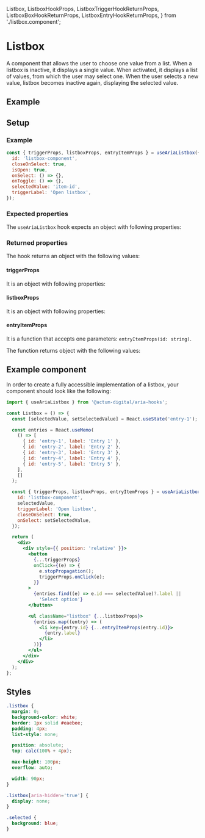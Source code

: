   Listbox,
  ListboxHookProps,
  ListboxTriggerHookReturnProps,
  ListboxBoxHookReturnProps,
  ListboxEntryHookReturnProps,
} from './listbox.component';

<Meta title="Aria Component/Listbox" />

# Listbox

A component that allows the user to choose one value from a list. When a listbox is inactive, it displays a single value. When activated, it displays a list of values, from which the user may select one. When the user selects a new value, listbox becomes inactive again, displaying the selected value.

## Example

<Canvas>
  <Listbox />
</Canvas>

## Setup

### Example

```js
const { triggerProps, listboxProps, entryItemProps } = useAriaListbox({
  id: 'listbox-component',
  closeOnSelect: true,
  isOpen: true,
  onSelect: () => {},
  onToggle: () => {},
  selectedValue: 'item-id',
  triggerLabel: 'Open listbox',
});
```

### Expected properties

The `useAriaListbox` hook expects an object with following properties:

<ArgsTable of={ListboxHookProps} sort="requiredFirst" />

### Returned properties

The hook returns an object with the following values:

#### triggerProps

It is an object with following properties:

<ArgsTable of={ListboxTriggerHookReturnProps} />

#### listboxProps

It is an object with following properties:

<ArgsTable of={ListboxBoxHookReturnProps} />

#### entryItemProps

It is a function that accepts one parameters: `entryItemProps(id: string)`.

The function returns object with the following values:

<ArgsTable of={ListboxEntryHookReturnProps} />

## Example component

In order to create a fully accessible implementation of a listbox, your component should look like the following:

```jsx
import { useAriaListbox } from '@actum-digital/aria-hooks';

const Listbox = () => {
  const [selectedValue, setSelectedValue] = React.useState('entry-1');

  const entries = React.useMemo(
    () => [
      { id: 'entry-1', label: 'Entry 1' },
      { id: 'entry-2', label: 'Entry 2' },
      { id: 'entry-3', label: 'Entry 3' },
      { id: 'entry-4', label: 'Entry 4' },
      { id: 'entry-5', label: 'Entry 5' },
    ],
    []
  );

  const { triggerProps, listboxProps, entryItemProps } = useAriaListbox({
    id: 'listbox-component',
    selectedValue,
    triggerLabel: 'Open listbox',
    closeOnSelect: true,
    onSelect: setSelectedValue,
  });

  return (
    <div>
      <div style={{ position: 'relative' }}>
        <button
          {...triggerProps}
          onClick={(e) => {
            e.stopPropagation();
            triggerProps.onClick(e);
          }}
        >
          {entries.find((e) => e.id === selectedValue)?.label ||
            'Select option'}
        </button>

        <ul className="listbox" {...listboxProps}>
          {entries.map((entry) => (
            <li key={entry.id} {...entryItemProps(entry.id)}>
              {entry.label}
            </li>
          ))}
        </ul>
      </div>
    </div>
  );
};
```

## Styles

```css
.listbox {
  margin: 0;
  background-color: white;
  border: 1px solid #eaebee;
  padding: 4px;
  list-style: none;

  position: absolute;
  top: calc(100% + 4px);

  max-height: 100px;
  overflow: auto;

  width: 90px;
}

.listbox[aria-hidden='true'] {
  display: none;
}

.selected {
  background: blue;
}
```
